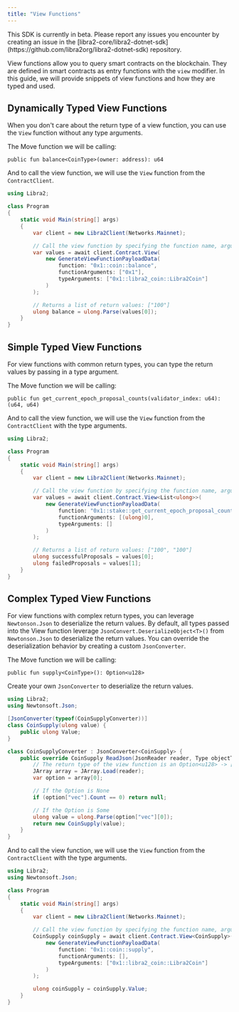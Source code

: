 ```yaml
---
title: "View Functions"
---
```



<Aside type="caution" emoji="❗">
  This SDK is currently in beta. Please report any issues you encounter by
  creating an issue in the
  [libra2-core/libra2-dotnet-sdk](https://github.com/libra2org/libra2-dotnet-sdk)
  repository.
</Aside>

View functions allow you to query smart contracts on the blockchain. They are defined in smart contracts as entry functions with the `view` modifier.
In this guide, we will provide snippets of view functions and how they are typed and used.

## Dynamically Typed View Functions

When you don't care about the return type of a view function, you can use the `View` function without any type arguments.

The Move function we will be calling:

```move
public fun balance<CoinType>(owner: address): u64
```

And to call the view function, we will use the `View` function from the `ContractClient`.

```csharp {9-16}
using Libra2;

class Program
{
    static void Main(string[] args)
    {
        var client = new Libra2Client(Networks.Mainnet);

        // Call the view function by specifying the function name, arguments, and type arguments
        var values = await client.Contract.View(
            new GenerateViewFunctionPayloadData(
                function: "0x1::coin::balance",
                functionArguments: ["0x1"],
                typeArguments: ["0x1::libra2_coin::Libra2Coin"]
            )
        );

        // Returns a list of return values: ["100"]
        ulong balance = ulong.Parse(values[0]);
    }
}
```

## Simple Typed View Functions

For view functions with common return types, you can type the return values by passing in a type argument.

The Move function we will be calling:

```move
public fun get_current_epoch_proposal_counts(validator_index: u64): (u64, u64)
```

And to call the view function, we will use the `View` function from the `ContractClient` with the type arguments.

```csharp {9-16}
using Libra2;

class Program
{
    static void Main(string[] args)
    {
        var client = new Libra2Client(Networks.Mainnet);

        // Call the view function by specifying the function name, arguments, and type arguments
        var values = await client.Contract.View<List<ulong>>(
            new GenerateViewFunctionPayloadData(
                function: "0x1::stake::get_current_epoch_proposal_counts",
                functionArguments: [(ulong)0],
                typeArguments: []
            )
        );

        // Returns a list of return values: ["100", "100"]
        ulong successfulProposals = values[0];
        ulong failedProposals = values[1];
    }
}
```

## Complex Typed View Functions

For view functions with complex return types, you can leverage `Newtonson.Json` to deserialize the return values. By default,
all types passed into the View function leverage `JsonConvert.DeserializeObject<T>()` from `Newtonson.Json` to deserialize
the return values. You can override the deserialization behavior by creating a custom `JsonConverter`.

The Move function we will be calling:

```move
public fun supply<CoinType>(): Option<u128>
```

Create your own `JsonConverter` to deserialize the return values.

```csharp {9-26}
using Libra2;
using Newtonsoft.Json;

[JsonConverter(typeof(CoinSupplyConverter))]
class CoinSupply(ulong value) {
    public ulong Value;
}

class CoinSupplyConverter : JsonConverter<CoinSupply> {
    public override CoinSupply ReadJson(JsonReader reader, Type objectType, CoinSupply existingValue, bool hasExistingValue, JsonSerializer serializer) {
        // The return type of the view function is an Option<u128> -> [{ "vec": [] }] or [{ "vec": ["100"] }]
        JArray array = JArray.Load(reader);
        var option = array[0];

        // If the Option is None
        if (option["vec"].Count == 0) return null;

        // If the Option is Some
        ulong value = ulong.Parse(option["vec"][0]);
        return new CoinSupply(value);
    }
}
```

And to call the view function, we will use the `View` function from the `ContractClient` with the type arguments.

```csharp {10-17}
using Libra2;
using Newtonsoft.Json;

class Program
{
    static void Main(string[] args)
    {
        var client = new Libra2Client(Networks.Mainnet);

        // Call the view function by specifying the function name, arguments, and type arguments
        CoinSupply coinSupply = await client.Contract.View<CoinSupply>(
            new GenerateViewFunctionPayloadData(
                function: "0x1::coin::supply",
                functionArguments: [],
                typeArguments: ["0x1::libra2_coin::Libra2Coin"]
            )
        );

        ulong coinSupply = coinSupply.Value;
    }
}
```
